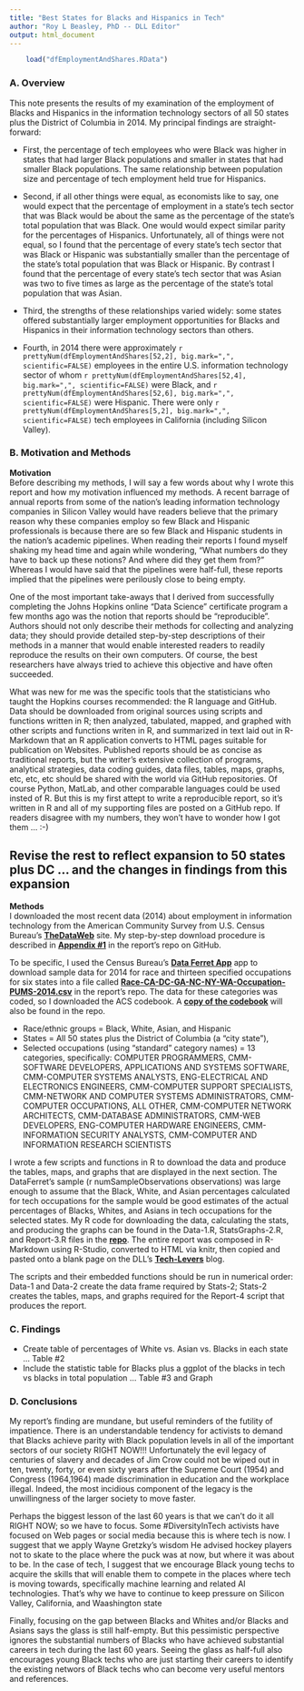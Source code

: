 ```yaml
---
title: "Best States for Blacks and Hispanics in Tech"
author: "Roy L Beasley, PhD -- DLL Editor"
output: html_document
---
```

```r
    load("dfEmploymentAndShares.RData")
```

### A. Overview 

This note presents the results of my examination of the employment of Blacks and Hispanics in the information technology sectors of all 50 states plus the District of Columbia in 2014. My principal findings are straight-forward:   

* First, the percentage of tech employees who were Black was higher in states that had larger Black populations and smaller in states that had smaller Black populations. The same relationship between population size and percentage of tech employment held true for Hispanics. 

* Second, if all other things were equal, as economists like to say, one would expect that the percentage of employment in a state's tech sector that was Black would be about the same as the percentage of the state's total population that was Black. One would would expect similar parity for the percentages of Hispanics. Unfortunately, all of things were not equal, so I found that the percentage of every state's tech sector that was Black or Hispanic was substantially smaller than the percentage of the state's total population that was Black or Hispanic. By contrast I found that the percentage of every state's tech sector that was Asian was two to five times as large as the percentage of the state's total population that was Asian.

* Third, the strengths of these relationships varied widely: some states offered substantially larger employment opportunities for Blacks and Hispanics in their information technology sectors than others.

* Fourth, in 2014 there were approximately ```r prettyNum(dfEmploymentAndShares[52,2], big.mark=",", scientific=FALSE)``` employees in the entire U.S. information technology sector of whom ```r prettyNum(dfEmploymentAndShares[52,4], big.mark=",", scientific=FALSE)``` were Black, and 
```r prettyNum(dfEmploymentAndShares[52,6], big.mark=",", scientific=FALSE)``` were Hispanic. There were only ```r prettyNum(dfEmploymentAndShares[5,2], big.mark=",", scientific=FALSE)``` tech employees in California (including Silicon Valley).


### B. Motivation and Methods

<b>Motivation</b>   
Before describing my methods, I will say a few words about why I wrote this report and how my motivation influenced my methods. A recent barrage of annual reports from some of the nation's leading information technology companies in Silicon Valley would have readers believe that the primary reason why these companies employ so few Black and Hispanic professionals is because there are so few Black and Hispanic students in the nation's academic pipelines. When reading their reports I found myself shaking my head time and again while wondering, "What numbers do they have to back up these notions? And where did they get them from?" Whereas I would have said that the pipelines were half-full, these reports implied that the pipelines were perilously close to being empty. 

One of the most important take-aways that I derived from successfully completing the Johns Hopkins online "Data Science" certificate program a few months ago was the notion that reports should be "reproducible". Authors should not only describe their methods for collecting and analyzing data; they should provide detailed step-by-step descriptions of their methods in a manner that would enable interested readers to readily reproduce the results on their own computers. Of course, the best researchers have always tried to achieve this objective and have often succeeded. 

What was new for me was the specific tools that the statisticians who taught the Hopkins courses recommended: the R language and GitHub. Data should be downloaded from original sources using scripts and functions written in R; then analyzed, tabulated, mapped, and graphed with other scripts and functions writen in R, and summarized in text laid out in R-Markdown that an R application converts to HTML pages suitable for publication on Websites. Published reports should be as concise as traditional reports, but the writer's extensive collection of programs, analytical strategies, data coding guides, data files, tables, maps, graphs, etc, etc, etc should be shared with the world via GitHub repositories. Of course Python, MatLab, and other comparable languages could be used insted of R. But this is my first attept to write a reproducible report, so it's written in R and all of my supporting files are posted on a GitHub repo. If readers disagree with my numbers, they won't have to wonder how I got them ... :-)

## Revise the rest to reflect expansion to 50 states plus DC ... and the changes in findings from this expansion 

<b>Methods</b>   
I downloaded the most recent data (2014) about employment in information technology from the American Community Survey from U.S. Census Bureau's <b>[TheDataWeb](http://thedataweb.rm.census.gov/index.html)</b> site. My step-by-step download procedure is described in <b>[Appendix #1](https://github.com/Archimedes2kxx/BestStatesForBlackTech/blob/19bc4ca9628ce050805510ffa1dbf3fdd2103a68/Appendix-1.Rmd)</b> in the report's repo on GitHub. 

To be specific, I used the Census Bureau's <b>[Data Ferret App](http://dataferrett.census.gov/LaunchDFA.html)</b> app to download sample data for 2014 for race and thirteen specified occupations for six states into a file called <b>[Race-CA-DC-GA-NC-NY-WA-Occupation-PUMS-2014.csv](Race-CA-DC-GA-NC-NY-WA-Occupation-PUMS-2014.csv)</b> in the report's repo. The data for these categories was coded, so I downloaded the ACS codebook. A <b>[copy of the codebook](https://github.com/Archimedes2kxx/BestStatesForBlackTech/blob/ee64520f2e672b0919b4e6320154fdd1d43115f6/Race-CA-DC-GA-NC-NY-WA-Occupation-PUMS-2014-CodeBook.txt)</b> will also be found in the repo.

* Race/ethnic groups = Black, White, Asian, and Hispanic 
* States = All 50 states plus the District of Columbia (a "city state"), 
* Selected occupations (using "standard" category names) = 13 categories, specifically: COMPUTER PROGRAMMERS, CMM-SOFTWARE DEVELOPERS, APPLICATIONS AND SYSTEMS SOFTWARE, CMM-COMPUTER SYSTEMS ANALYSTS, ENG-ELECTRICAL AND ELECTRONICS ENGINEERS, CMM-COMPUTER SUPPORT SPECIALISTS, CMM-NETWORK AND COMPUTER SYSTEMS ADMINISTRATORS, CMM-COMPUTER OCCUPATIONS, ALL OTHER, CMM-COMPUTER NETWORK ARCHITECTS, CMM-DATABASE ADMINISTRATORS, CMM-WEB DEVELOPERS, ENG-COMPUTER HARDWARE ENGINEERS, CMM-INFORMATION SECURITY ANALYSTS, CMM-COMPUTER AND INFORMATION RESEARCH SCIENTISTS  

I wrote a few scripts and functions in R to download the data and produce the tables, maps, and graphs that are displayed in the next section. The DataFerret's sample (r numSampleObservations observations) was large enough to assume that the Black, White, and Asian percentages calculated for tech occupations for the sample would be good estimates of the actual percentages of Blacks, Whites, and Asians in tech occupations for the selected states. My R code for downloading the data, calculating the stats, and producing the graphs can be found in the Data-1.R, StatsGraphs-2.R, and Report-3.R files in the <b>[repo](https://github.com/Archimedes2kxx/BestStatesForBlackTech)</b>. The entire report was composed in R-Markdown using R-Studio, converted to HTML via knitr, then copied and pasted onto a blank page on the DLL's <b>[Tech-Levers](http://hbcu-levers.blogspot.com/p/draft-of-best-states-for-blacks-in-tech.html)</b> blog. 

The scripts and their embedded functions should be run in numerical order: Data-1 and Data-2 create the data frame required by Stats-2; Stats-2 creates the tables, maps, and graphs required for the Report-4 script that produces the report.
  
### C. Findings

* Create table of percentages of White vs. Asian vs. Blacks in each state ... Table #2
* Include the statistic table for Blacks plus a ggplot of the blacks in tech vs blacks in total population ... Table #3 and Graph

### D. Conclusions 
My report's finding are mundane, but useful reminders of the futility of impatience. There is an understandable tendency for activists to demand that Blacks achieve parity with Black population levels in all of the important sectors of our society RIGHT NOW!!! Unfortunately the evil legacy of centuries of slavery and decades of Jim Crow could not be wiped out in ten, twenty, forty, or even sixty years after the Supreme Court (1954) and Congress (1964,1964) made discrimination in education and the workplace illegal. Indeed, the most incidious component of the legacy is the unwillingness of the larger society to move faster.

Perhaps the biggest lesson of the last 60 years is that we can't do it all RIGHT NOW; so we have to focus. Some #DiversityInTech activists have focused on Web pages or social media because this is where tech is  now. I suggest that we apply Wayne Gretzky's wisdom He advised hockey players not to skate to the place where the puck was at now, but where it was about to be. In the case of tech, I suggest that we encourage Black young techs to acquire the skills that will enable them to compete in the places where tech is moving towards, specifically machine learning and related AI technologies. That's why we have to continue to keep pressure on Silicon Valley, California, and Waashington state

Finally, focusing on the gap between Blacks and Whites and/or Blacks and Asians says the glass is still half-empty. But this pessimistic perspective ignores the substantial numbers of Blacks who have achieved substantial careers in tech during the last 60 years. Seeing the glass as half-full also encourages young Black techs who are just starting their careers to identify the existing networs of Black techs who can become very useful mentors and references.
